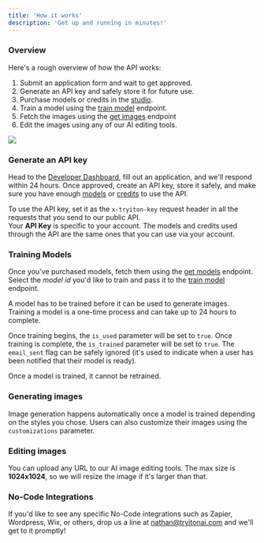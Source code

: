 ```yaml
---
title: 'How it works'
description: 'Get up and running in minutes!'
---
```


### Overview
Here's a rough overview of how the API works:

1. Submit an application form and wait to get approved.
2. Generate an API key and safely store it for future use.
3. Purchase models or credits in the [studio](https://studio.tryitonai.com).
4. Train a model using the [train model](/api/train-model) endpoint.
5. Fetch the images using the [get images](/api/get-model-generated-images) endpoint
6. Edit the images using any of our AI editing tools.

<Frame caption='We only save images uploaded for training, generated with models, or edited with AI tools. You can delete these anytime.'>
 <img src="/images/api-graph.webp" />
</Frame>

### Generate an API key

Head to the <a href="https://studio.tryitonai.com/developers">Developer Dashboard</a>, fill out an application, and we'll respond within 24 hours.
Once approved, create an API key, store it safely, and make sure you have enough <a href="https://studio.tryitonai.com/express">models</a> or <a href="https://studio.tryitonai.com/billing">credits</a>
to use the API.

To use the API key, set it as the `x-tryiton-key` request header in all the requests that you send to our public API.
<br />
<Tip>Your **API Key** is specific to your account. The models and credits used through the API are the same ones that you can use via your account.</Tip>

### Training Models

Once you've purchased models, fetch them using the [get models](/api/get-models) endpoint.
Select the *model id* you'd like to train and pass it to the [train model](/api/train-model) endpoint.

A model has to be trained before it can be used to generate images. Training a model is a one-time process and can take up to 24 hours to complete.

Once training begins, the `is_used` parameter will be set to `true`. Once training is complete, the `is_trained` parameter will be set to `true`.
The `email_sent` flag can be safely ignored (it's used to indicate when a user has been notified that their model is ready).

Once a model is trained, it cannot be retrained.

### Generating images

Image generation happens automatically once a model is trained depending on the styles you chose. 
Users can also customize their images using the `customizations` parameter.

### Editing images

You can upload any URL to our AI image editing tools. 
The max size is **1024x1024**, so we will resize the image if it's larger than that.

### No-Code Integrations

If you'd like to see any specific No-Code integrations such as Zapier, Wordpress, Wix, or others, drop us a line at 
[nathan@tryitonai.com](nathan@tryitonai.com) and we'll get to it promptly!
